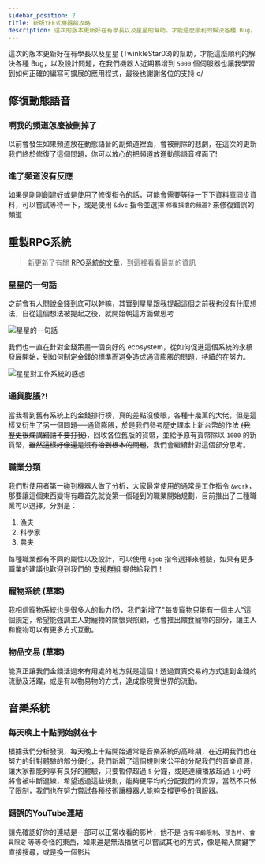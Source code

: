 ---
sidebar_position: 2
title: 新版YEE式機器龍攻略
description: 這次的版本更新好在有學長以及星星的幫助，才能這麼順利的解決各種 Bug，以及設計問題，在我們機器人近期暴增到 `5000` 個伺服器也讓我學習到如何正確的編寫可擴展的應用程式，最後也謝謝各位的支持 o/
---


這次的版本更新好在有學長以及星星 (TwinkleStar03)的幫助，才能這麼順利的解決各種 Bug，以及設計問題，在我們機器人近期暴增到 `5000` 個伺服器也讓我學習到如何正確的編寫可擴展的應用程式，最後也謝謝各位的支持 o/

## 修復動態語音

### 啊我的頻道怎麼被刪掉了

以前會發生如果頻道放在動態語音的副頻道裡面，會被刪除的悲劇，在這次的更新我們終於修復了這個問題，你可以放心的把頻道放進動態語音裡面了!

<Adsense/>

### 進了頻道沒有反應

如果是剛剛創建好或是使用了修復指令的話，可能會需要等待一下下資料庫同步資料，可以嘗試等待一下，或是使用 `&dvc` 指令並選擇 `修復損壞的頻道?` 來修復錯誤的頻道

## 重製RPG系統

> 新更新了有關 [RPG系統的文章](/docs/rpg)，到這裡看看最新的資訊

### 星星的一句話

之前會有人問說金錢到底可以幹嘛，其實到星星跟我提起這個之前我也沒有什麼想法，自從這個想法被提起之後，就開始朝這方面做思考

![星星的一句話](migrate-to-v4/twinklestar03.jpg)

我們也一直在針對金錢策畫一個良好的 ecosystem，從如何促進這個系統的永續發展開始，到如何制定金錢的標準而避免造成通貨膨脹的問題，持續的在努力。

![星星對工作系統的感想](migrate-to-v4/twinklestar03_2.jpg)

<Adsense/>

### 通貨膨脹?!

當我看到舊有系統上的金錢排行榜，真的差點沒傻眼，各種十幾萬的大佬，但是這樣又衍生了另一個問題──通貨膨脹，於是我們參考歷史課本上新台幣的作法 ~~(我歷史很爛講錯請不要打我)~~，回收各位舊版的貨幣，並給予原有貨幣除以 `1000` 的新貨幣，~~雖然這樣好像還是沒有治到根本的問題~~，我們會繼續針對這個部分思考。

### 職業分類

我們對使用者第一碰到機器人做了分析，大家最常使用的通常是工作指令 `&work`，那要讓這個東西變得有趣首先就從第一個碰到的職業開始規劃，目前推出了三種職業可以選擇，分別是：

1. 漁夫
2. 科學家
3. 農夫

每種職業都有不同的屬性以及設計，可以使用 `&job` 指令選擇來體驗，如果有更多職業的建議也歡迎到我們的 [支援群組](https://discord.gg/ct2ufag) 提供給我們！

### 寵物系統 (草案)

我相信寵物系統也是很多人的動力(?)，我們新增了"每隻寵物只能有一個主人"這個規定，希望能強調主人對寵物的關懷與照顧，也會推出餵食寵物的部分，讓主人和寵物可以有更多方式互動。

<Adsense/>

### 物品交易 (草案)

能真正讓我們金錢活過來有用處的地方就是這個！透過買賣交易的方式達到金錢的流動及活躍，或是有以物易物的方式，達成像現實世界的流動。

## 音樂系統

### 每天晚上十點開始就在卡

根據我們分析發現，每天晚上十點開始通常是音樂系統的高峰期，在近期我們也在努力的針對體驗的部分優化，我們新增了這個規則來公平的分配我們的音樂資源，讓大家都能夠享有良好的體驗，只要暫停超過 `5` 分鐘，或是連續播放超過 `1` 小時將會被中斷連線，希望透過這些規則，能夠更平均的分配我們的資源，當然不只做了限制，我們也在努力嘗試各種技術讓機器人能夠支撐更多的伺服器。

### 錯誤的YouTube連結

請先確認好你的連結是一部可以正常收看的影片，他不是 `含有年齡限制`、`預告片`、`會員限定` 等等奇怪的東西，如果還是無法播放可以嘗試其他的方式，像是輸入關鍵字直接搜尋，或是換一個影片

<Adsense/>